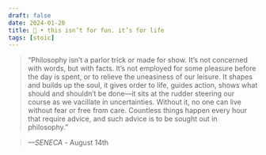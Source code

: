 ```yaml
---
draft: false 
date: 2024-01-20
title: 🗿 • this isn’t for fun. it’s for life
tags: [stoic]
---
```


>  “Philosophy isn’t a parlor trick or made for show. It’s not concerned with words, but with facts. It’s not employed for some pleasure before the day is spent, or to relieve the uneasiness of our leisure. It shapes and builds up the soul, it gives order to life, guides action, shows what should and shouldn’t be done—it sits at the rudder steering our course as we vacillate in uncertainties. Without it, no one can live without fear or free from care. Countless things happen every hour that require advice, and such advice is to be sought out in philosophy.”

> *—SENECA* - August 14th